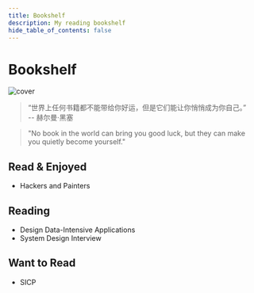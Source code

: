 ```yaml
---
title: Bookshelf
description: My reading bookshelf
hide_table_of_contents: false
---
```


# Bookshelf

![cover]('./assets/bookshelf_quote.JPG')

> “世界上任何书籍都不能带给你好运，但是它们能让你悄悄成为你自己。”<br/> -- 赫尔曼·黑塞

> "No book in the world can bring you good luck, but they can make you quietly become yourself."

## Read & Enjoyed

-   Hackers and Painters

## Reading

-   Design Data-Intensive Applications
-   System Design Interview

## Want to Read

-   SICP
